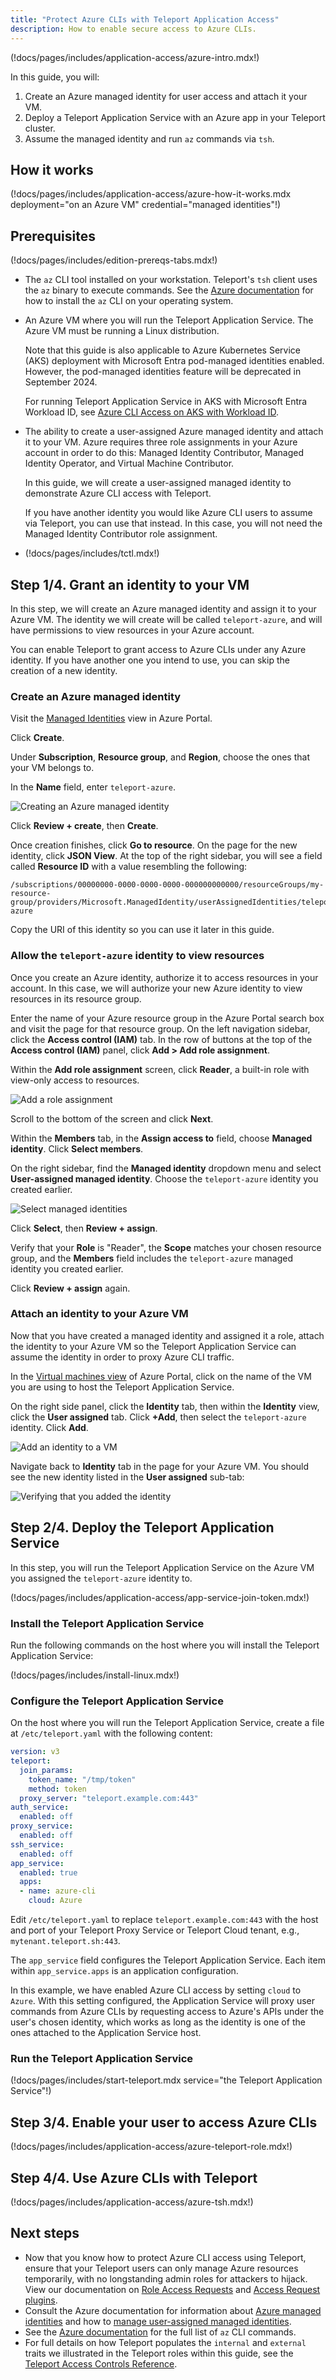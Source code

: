 ```yaml
---
title: "Protect Azure CLIs with Teleport Application Access"
description: How to enable secure access to Azure CLIs.
---
```


(!docs/pages/includes/application-access/azure-intro.mdx!)

In this guide, you will:

1. Create an Azure managed identity for user access and attach it your VM.
1. Deploy a Teleport Application Service with an Azure app in your Teleport cluster.
1. Assume the managed identity and run `az` commands via `tsh`.

## How it works

(!docs/pages/includes/application-access/azure-how-it-works.mdx deployment="on an Azure VM" credential="managed identities"!)

## Prerequisites

(!docs/pages/includes/edition-prereqs-tabs.mdx!)

- The `az` CLI tool installed on your workstation. Teleport's `tsh` client uses
  the `az` binary to execute commands. See the [Azure
  documentation](https://learn.microsoft.com/en-us/cli/azure/install-azure-cli)
  for how to install the `az` CLI on your operating system.

- An Azure VM where you will run the Teleport Application Service. The Azure VM
  must be running a Linux distribution.
  
  <Admonition type="note" title="Azure Kubernetes Service (AKS)">
  Note that this guide is also applicable to Azure Kubernetes Service (AKS)
  deployment with Microsoft Entra pod-managed identities enabled. However, the
  pod-managed identities feature will be deprecated in September 2024.

  For running Teleport Application Service in AKS with Microsoft Entra Workload
  ID, see [Azure CLI Access on AKS with Workload ID](./azure-aks-workload-id.mdx).
  </Admonition>

- The ability to create a user-assigned Azure managed identity and attach it to
  your VM. Azure requires three role assignments in your Azure account in order
  to do this: Managed Identity Contributor, Managed Identity Operator, and
  Virtual Machine Contributor. 

  <Admonition type="tip" title="Using existing identities">

  In this guide, we will create a user-assigned managed identity to demonstrate
  Azure CLI access with Teleport. 

  If you have another identity you would like Azure CLI users to assume via
  Teleport, you can use that instead. In this case, you will not need the
  Managed Identity Contributor role assignment.

  </Admonition>

- (!docs/pages/includes/tctl.mdx!)

## Step 1/4. Grant an identity to your VM

In this step, we will create an Azure managed identity and assign it to your
Azure VM. The identity we will create will be called `teleport-azure`, and will
have permissions to view resources in your Azure account.

You can enable Teleport to grant access to Azure CLIs under any Azure identity.
If you have another one you intend to use, you can skip the creation of a new
identity.

### Create an Azure managed identity

Visit the [Managed
Identities](https://portal.azure.com/#view/HubsExtension/BrowseResource/resourceType/Microsoft.ManagedIdentity%2FuserAssignedIdentities)
view in Azure Portal.

Click **Create**.

Under **Subscription**, **Resource group**, and **Region**, choose the ones that
your VM belongs to.

In the **Name** field, enter `teleport-azure`.

![Creating an Azure managed
identity](../../../../img/application-access/azure/create-identity.png)

Click **Review + create**, then **Create**.

Once creation finishes, click **Go to resource**. On the page for the new
identity, click **JSON View**. At the top of the right sidebar, you will see a
field called **Resource ID** with a value resembling the following:

```
/subscriptions/00000000-0000-0000-0000-000000000000/resourceGroups/my-resource-group/providers/Microsoft.ManagedIdentity/userAssignedIdentities/teleport-azure
```

Copy the URI of this identity so you can use it later in this guide.

### Allow the `teleport-azure` identity to view resources

Once you create an Azure identity, authorize it to access resources in your
account. In this case, we will authorize your new Azure identity to view
resources in its resource group.

Enter the name of your Azure resource group in the Azure Portal search box and
visit the page for that resource group. On the left navigation sidebar, click
the **Access control (IAM)** tab. In the row of buttons at the top of the
**Access control (IAM)** panel, click **Add > Add role assignment**.

Within the **Add role assignment** screen, click **Reader**, a built-in role
with view-only access to resources. 

![Add a role
assignment](../../../../img/application-access/azure/add-role-assignment.png)

Scroll to the bottom of the screen and click **Next**.

Within the **Members** tab, in the **Assign access to** field, choose **Managed
identity**. Click **Select members**.

On the right sidebar, find the **Managed identity** dropdown menu and select
**User-assigned managed identity**. Choose the `teleport-azure` identity you
created earlier. 

![Select managed
identities](../../../../img/application-access/azure/select-managed-identities.png)

Click **Select**, then **Review + assign**.

Verify that your **Role** is "Reader", the **Scope** matches your chosen
resource group, and the **Members** field includes the `teleport-azure` managed
identity you created earlier.

Click **Review + assign** again.

### Attach an identity to your Azure VM

Now that you have created a managed identity and assigned it a role, attach the
identity to your Azure VM so the Teleport Application Service can assume the
identity in order to proxy Azure CLI traffic.

In the [Virtual machines
view](https://portal.azure.com/#view/HubsExtension/BrowseResource/resourceType/Microsoft.Compute%2FVirtualMachines)
of Azure Portal, click on the name of the VM you are using to host the Teleport
Application Service. 

On the right side panel, click the **Identity** tab, then within the
**Identity** view, click the **User assigned** tab. Click **+Add**, then select
the `teleport-azure` identity. Click **Add**.

![Add an identity to a
VM](../../../../img/application-access/azure/vm-identity.png)

Navigate back to **Identity** tab in the page for your Azure VM. You should see
the new identity listed in the **User assigned** sub-tab:

![Verifying that you added the
identity](../../../../img/application-access/azure/verify-id.png)

## Step 2/4. Deploy the Teleport Application Service

In this step, you will run the Teleport Application Service on the Azure VM you
assigned the `teleport-azure` identity to. 

(!docs/pages/includes/application-access/app-service-join-token.mdx!)

### Install the Teleport Application Service

Run the following commands on the host where you will install the Teleport
Application Service:

(!docs/pages/includes/install-linux.mdx!)

### Configure the Teleport Application Service

On the host where you will run the Teleport Application Service, create a file
at `/etc/teleport.yaml` with the following content:

```yaml
version: v3
teleport:
  join_params:
    token_name: "/tmp/token"
    method: token
  proxy_server: "teleport.example.com:443"
auth_service:
  enabled: off
proxy_service:
  enabled: off
ssh_service:
  enabled: off
app_service:
  enabled: true
  apps:
  - name: azure-cli
    cloud: Azure
```

Edit `/etc/teleport.yaml` to replace `teleport.example.com:443` with the host
and port of your Teleport Proxy Service or Teleport Cloud tenant, e.g.,
`mytenant.teleport.sh:443`.

The `app_service` field configures the Teleport Application Service. Each item
within `app_service.apps` is an application configuration. 

In this example, we have enabled Azure CLI access by setting `cloud` to `Azure`.
With this setting configured, the Application Service will proxy user commands
from Azure CLIs by requesting access to Azure's APIs under the user's chosen
identity, which works as long as the identity is one of the ones attached to the
Application Service host.

### Run the Teleport Application Service

(!docs/pages/includes/start-teleport.mdx service="the Teleport Application Service"!)

## Step 3/4. Enable your user to access Azure CLIs

(!docs/pages/includes/application-access/azure-teleport-role.mdx!)

## Step 4/4. Use Azure CLIs with Teleport

(!docs/pages/includes/application-access/azure-tsh.mdx!)

## Next steps

- Now that you know how to protect Azure CLI access using Teleport, ensure that
  your Teleport users can only manage Azure resources temporarily, with no
  longstanding admin roles for attackers to hijack. View our documentation on
  [Role Access
  Requests](../../../access-controls/access-requests/role-requests.mdx) and
  [Access Request plugins](../../../access-controls/access-request-plugins.mdx).
- Consult the Azure documentation for information about [Azure managed
  identities](https://learn.microsoft.com/en-us/azure/active-directory/managed-identities-azure-resources/overview)
  and how to [manage user-assigned managed
  identities](https://learn.microsoft.com/en-us/azure/active-directory/managed-identities-azure-resources/how-manage-user-assigned-managed-identities).
- See the [Azure
  documentation](https://learn.microsoft.com/en-us/cli/azure/reference-index?view=azure-cli-latest)
  for the full list of `az` CLI commands.
- For full details on how Teleport populates the `internal` and `external`
  traits we illustrated in the Teleport roles within this guide, see
  the [Teleport Access Controls
  Reference](../../../access-controls/reference.mdx).

